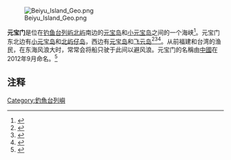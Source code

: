 [[File:Beiyu_Island_Geo.png|thumb]]

'''元宝门'''是位在[[钓鱼台列屿|钓鱼台列屿]][[北屿|北屿]]南边的[[元宝岛|元宝岛]]和[[小元宝岛|小元宝岛]]之间的一个海峡<ref>{{Cite book|title=中国海洋发展报告 2013|last=国家海洋局海洋发展战略研究所课题组编著|first=|publisher=北京：海洋出版社|year=2013.05|isbn=978-7-5027-8535-2|location=|pages=316-317}}</ref>。元宝门东北边有[[小元宝岛|小元宝岛]]和[[北屿仔岛|北屿仔岛]]，西边有[[元宝岛|元宝岛]]和[[飞云岛|飞云岛]]<ref>{{Cite book|title=中国海洋权益争端的国际法分析|last=冯学智主编|first=|publisher=北京：中国政法大学出版社|year=2013.03|isbn=978-7-5620-4628-8|location=|pages=102-105}}</ref><ref>{{Cite book|title=钓鱼岛|last=疏震娅，张海文著|first=|publisher=北京：五洲传播出版社|year=2014.11|isbn=978-7-5085-2902-8|location=|pages=1-50}}</ref><ref>{{Cite book|title=中国海岛开发与保护 地理学视角|last=张耀光编|first=|publisher=北京：海洋出版社|year=2012.06|isbn=978-7-5027-8291-7|location=|pages=126-128}}</ref>。从前福建和台湾的渔民，在东海风浪大时，常常会将船只驶于此间以避风浪。元宝门的名稱由[[中华人民共和国|中國]]在2012年9月命名。<ref>{{Cite web |url= http://politics.people.com.cn/n/2012/0921/c1001-19076819.html |title= 海洋局、民政部公布我国钓鱼岛海域部分地理实体标准名称 |date= 2012年9月21日 |publisher= 《[[人民网|人民网]]》 |language= 中文 |accessdate= 2012年9月21日 |quote=  |archive-date= 2012年11月13日 |archive-url= https://web.archive.org/web/20121113053836/http://politics.people.com.cn/n/2012/0921/c1001-19076819.html |dead-url= no }}</ref>

== 注释 ==
{{Reflist}}

{{钓鱼岛及其附属岛屿}}

[[Category:釣魚台列嶼|Category:釣魚台列嶼]]